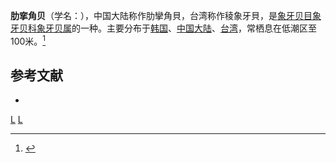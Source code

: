 {{noteTA
|T=zh-cn:肋挛角贝; zh-tw:稜象牙貝;
|1=zh-cn:肋挛角贝; zh-tw:稜象牙貝;
}}
{{Speciesbox
| taxon = Dentalium octangulatum
| binomial_authority = Donovan, 1804
| image = Dentalium octangulatum 01.JPG
}}
'''肋挛角贝'''（学名：''{{lang|la|Dentalium octangulatum}}''），中国大陆称作肋攣角貝，台湾称作稜象牙貝，是[[象牙贝目|象牙贝目]][[象牙贝科|象牙贝科]][[象牙贝属|象牙贝属]]的一种。主要分布于[[韩国|韩国]]、[[中国大陆|中国大陆]]、[[台湾|台湾]]，常栖息在低潮区至100米。<ref>{{cite web|url=http://shell.sinica.edu.tw/chinese/shellbase_detail.php?science_no=2878|title=国际贝库：肋挛角贝|publisher=台湾贝类资料库|accessdate=2009-08-11}}</ref>

== 参考文献 ==
{{reflist}}
* {{TaiBNET| zh=稜象牙貝 | id=316788 | binomial=Dentalium octangulatum | authority=Donovan, 1804 | var= | accessdate=2013-01-24}}
{{taxonbar}}
[[Category:_1804年描述的动物|L]]
[[Category:象牙贝属|L]]